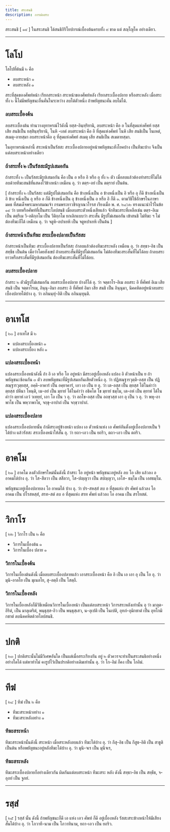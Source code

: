 ```yaml
---
title: สระสนธิ
description: การต่อสระ
---
```


สระสนธิ [ ๑๙ ] ในสระสนธิ ได้สนธิกิริโยปกรณ์เบื้องต้นครบทั้ง ๘ ขาด แต่ สญฺโญโค อย่างเดียว.

---

# โลโป

โลโปที่ต้นมี ๒ คือ

- ลบสระหน้า ๑
- ลบสระหลัง ๑

สระที่สุดของศัพท์หน้า เรียกสระหน้า สระหน้าของศัพท์หลัง เรียกสระเบื้องปลาย หรือสระหลัง เมื่อสระทั้ง ๒ นี้ไม่มีพยัญชนะอื่นคั่นในระหว่าง ลบได้ตัวหนึ่ง ถ้าพยัญชนะคั่น ลบไม่ได้.

### ลบสระเบื้องต้น

ลบสระเบื้องต้น ท่านวางอุทาหรณ์ไว้ดังนี้ ยสฺส-อินฺทฺริยานิ, ลบสระหน้า คือ อ ในที่สุดแห่งศัพท์ ยสฺส เสีย สนธิเป็น ยสฺสินฺทฺริยานิ, โนหิ -เอตํ ลบสระหน้า คือ อิ ที่สุดแห่งศัพท์ โนหิ เสีย สนธิเป็น โนเหตํ, สเมตุ-อายสฺมา ลบสระหน้าคือ อุ ที่สุดแห่งศัพท์ สเมตุ เสีย สนธิเป็น สเมตายสฺมา.

ในอุทาหรณ์เหล่านี้ สระหน้าเป็นรัสสะ สระเบื้องปลายอยู่หน้าพยัญชนะสังโยคบ้าง เป็นทีฆะบ้าง จึงเป็นแต่ลบสระหน้าอย่างเดียว

### ถ้าสระทั้ง ๒ เป็นรัสสะมีรูปเสมอกัน

ถ้าสระทั้ง ๒ เป็นรัสสะมีรูปเสมอกัน คือ เป็น อ หรือ อิ หรือ อุ ทั้ง ๒ ตัว เมื่อลบแล้วต้องทำสระที่ไม่ได้ลบด้วยทีฆะสนธิที่แสดงไว้ข้างหน้า เหมือน อุ. ว่า ตตฺร-อยํ เป็น ตตฺรายํ เป็นต้น.

[ ถ้าสระทั้ง ๒ เป็นรัสสะ แต่มีรูปไม่เสมอกัน คือ ข้างหนึ่งเป็น อ ข้างหนึ่งเป็น อิ หรือ อุ ก็ดี ข้างหนึ่งเป็น อิ ข้าง หนึ่งเป็น อุ หรือ อ ก็ดี ข้างหนึ่งเป็น อุ ข้างหนึ่งเป็น อ หรือ อิ ก็ดี ๑.
ตามวิธีใช้อักษรในภาษามคธ ที่สมเด็จพระมหาสมณเจ้า กรมพระยาวชิรญาณวโรรส เรียงเมื่อ พ. ศ. ๒๔๖๒ ทรงแนะนำไว้ในข้อ ๑๙ ว่า บทหรือศัพท์ที่เป็นสระโลปสนธิ เมื่อลบสระตัวหนึ่งเสียแล้ว จักทีฆะสระที่เหลือเช่น ตตฺร-อิเม เป็น ตตฺรีเม วิ-อติกฺกโม เป็น วีติกฺกโม ยกเลิกแบบว่า สระสั้น มีรูปไม่เสมอกัน เข้าสนธิ ไม่ทีฆะ ฯ
ไม่ต้องทีฆะก็ได้ เหมือน อุ. ว่า จตูหิ-อปาเยหิ เป็น จตูหปาเยหิ เป็นต้น ]

### ถ้าสระหน้าเป็นทีฆะ สระเบื้องปลายเป็นรัสสะ

ถ้าสระหน้าเป็นทีฆะ สระเบื้องปลายเป็นรัสสะ ถ้าลบแล้วต้องทีฆะสระหลัง เหมือน อุ. ว่า สทฺธา-อิธ เป็น สทฺธีธ เป็นต้น เมื่อว่าโดยสังเขป ถ้าลบสระสั้นทีมีรูปไม่เสมอกัน ไม่ต้องทีฆะสระสั้นที่ไม่ได้ลบ ถ้าลบสระยาวหรือสระสั้นที่มีรูปเสมอกัน ต้องทีฆะสระสั้นที่ไม่ได้ลบ.

### ลบสระเบื้องปลาย

ถ้าสระ ๒ ตัวมีรูปไม่เสมอกัน ลบสระเบื้องปลาย บ้างก็ได้ อุ. ว่า จตฺตาโร-อิเม ลบสระ อิ ที่ศัพท์ อิเม เสีย สนธิ เป็น จตฺตาโรเม, กินฺนุ-อิมา ลบสระ อิ ที่ศัพท์ อิมา เสีย สนธิ เป็น กินฺนุมา, นิคคหิตอยู่หน้าลบสระเบื้องปลายได้บ้าง อุ. ว่า อภินนฺทุํ-อิติ เป็น อภินนฺทุนฺติ.

---

# อาเทโส

[ ๒๐ ] อาเทโส มี ๒

- แปลงสระเบื้องหน้า ๑
- แปลงสระเบื้อง หลัง ๑

### แปลงสระเบื้องหน้า

แปลงสระเบื้องหน้าดังนี้ ถ้า อิ เอ หรือ โอ อยู่หน้า มีสระอยู่เบื้องหลัง แปลง อิ ตัวหน้าเป็น ย ถ้าพยัญชนะซ้อนกัน ๓ ตัว ลบพยัญชนะที่มีรูปเสมอกันเสียตัวหนึ่ง อุ. ว่า ปฏิสณฺฐารวุตฺติ-อสฺส เป็น ปฏิสณฺฐารวุตฺยสฺส, อคฺคิ-อาคารํ เป็น อคฺยาคารํ, เอา เอ เป็น ย อุ. ว่า เต-อสฺส เป็น ตฺยสฺส ได้ในคำว่า ตฺยสฺส ปหีนา โหนฺติ, เม-อยํ เป็น มฺยายํ ได้ในคำว่า อธิคโต โข มฺยายํ ธมฺโม, เต-อหํ เป็น ตฺยาหํ ได้ในคำว่า ตฺยาหํ เอวํ วเทยฺยํ, เอา โอ เป็น ว อุ. ว่า อถโข-อสฺส เป็น อถขฺวสฺส เอา อุ เป็น ว อุ. ว่า พหุ-อาพาโธ เป็น พหฺวาพาโธ, จกฺขุ-อาปาถํ เป็น จกฺขฺวาปาถํ.

### แปลงสระเบื้องปลาย

แปลงสระเบื้องปลายนั้น ถ้ามีสระอยู่ข้างหน้า แปลง เอ ตัวหน้าแห่ง เอ ศัพท์อันตั้งอยู่เบื้องปลายเป็น ริ ได้บ้าง แล้วรัสสะ สระเบื้องหน้าให้สั้น อุ. ว่า ยถา-เอว เป็น ยถริว, ตถา-เอว เป็น ตถริว.

---

# อาคโม

[ ๒๑ ] อาคโม ลงตัวอักษรใหม่นั้นดังนี้ ถ้าสระ โอ อยู่หน้า พยัญชนะอยู่หลัง ลบ โอ เสีย แล้วลง อ อาคมได้บ้าง อุ. ว่า โส-สีลวา เป็น สสีลวา, โส-ปญฺญวา เป็น สปญฺญวา, เอโส- ธมฺโม เป็น เอสธมฺโม.

พยัญชนะอยู่เบื้องปลายลง โอ อาคมได้ บ้าง อุ. ว่า ปร-สหสฺสํ ลบ อ ที่สุดแห่ง ปร ศัพท์ แล้วลง โอ อาคม เป็น ปโรสหสฺสํ, สรท-สตํ ลบ อ ที่สุดแห่ง สรท ศัพท์ แล้วลง โอ อาคม เป็น สรโทสตํ.

---

# วิกาโร

[ ๒๒ ] วิกาโร เป็น ๒ คือ

- วิการในเบื้องต้น ๑
- วิการในเบื้อง ปลาย ๑

### วิการในเบื้องต้น

วิการในเบื้องต้นดังนี้ เมื่อลบสระเบื้องปลายแล้ว เอาสระเบื้องหน้า คือ อิ เป็น เอ เอา อุ เป็น โอ อุ. ว่า มุนิ-อาลโย เป็น มุเนลโย, สุ-อตฺถี เป็น โสตฺถี.

### วิการในเบื้องหลัง

วิการในเบื้องหลังก็มีวิธีเหมือนวิการในเบื้องหน้า เป็นแต่ลบสระหน้า วิการสระหลังเท่านั้น อุ ว่า มาลุต-อิริตํ, เป็น มาลุเตริตํ, พนฺธุสฺส-อิว เป็น พนฺธุสฺเสว, น-อุเปติ เป็น โนเปติ, อุทกํ-อุมิกชาตํ เป็น อุทโกมิกชาตํ ลบนิคคหิตด้วยโลปสนธิ.

---

# ปกติ

[ ๒๓ ] ปกติสระนั้นไม่มีวิเศษอันใด เป็นแต่เมื่อสระเรียงกัน อยู่ ๒ ตัวควรจะทำเป็นสระสนธิอย่างหนึ่งอย่างใดได้ แต่หาทำไม่ คงรูปไว้เป็นปรกติอย่างเดิมเท่านั้น อุ. ว่า โก-อิมํ ก็คง เป็น โกอิมํ.

---

# ทีฆํ

[ ๒๔ ] ทีฆํ เป็น ๒ คือ

- ทีฆะสระหน้าอย่าง ๑
- ทีฆะสระหลังอย่าง ๑

### ทีฆะสระหน้า

ทีฆะสระหน้านั้นดังนี้ สระหน้า เมื่อสระหลังลบแล้ว ทีฆะได้บ้าง อุ. ว่า กึสุ-อิธ เป็น กึสูธ-อิติ เป็น สาธูติ เป็นต้น หรือพยัญชนะอยู่หลังทีฆะได้บ้าง อุ. ว่า มุนิ-จเร เป็น มุนีจเร,

### ทีฆะสระหลัง

ทีฆะสระเบื้องปลายก็อย่างเดียวกัน ผิดกันแต่ลบสระหน้า ทีฆะสระ หลัง ดังนี้ สทฺธา-อิธ เป็น สทฺธีธ, จ-อุภยํ เป็น จูภยํ.

---

# รสฺสํ

[ ๒๕ ] รสฺสํ นั้น ดังนี้ ถ้าพยัญชนะก็ดี เอ แห่ง เอว ศัพท์ ก็ดี อยู่เบื้องหลัง รัสสะสระข้างหน้าให้มีเสียงสั้นได้บ้าง อุ. ว่า โภวาที-นาม เป็น โภวาทินาม, ยถา-เอว เป็น ยถริว.
